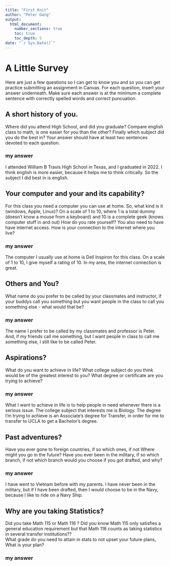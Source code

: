 ```yaml
---
title: "First Knit"
author: "Peter Dang" 
output: 
  html_document:
    number_sections: true
    toc: true
    toc_depth: 5
date: "`r Sys.Date()`"   
---
```


# A Little Survey

Here are just a few questions so I can get to know you and so you can get practice submitting an assignment in Canvas.  For each question, insert your answer underneath. Make sure each answer is at the minimum a complete sentence with correctly spelled words and correct puncuation. 

## A short history of you.  
Where did you attend High School, and did you graduate? Compare english class to math, is one easier for you than the other? Finally which subject did you do the best in? Your answer should have at least two sentences devoted to each question.  
  
### my answer
I attended William B Travis High School in Texas, and I graduated in 2022. I think english is more easier, because it helps me to think critically. So the subject I did best in is english. 
  

     


## Your computer and your and its capability?  
 For this class  you need a computer you can use at home.  So, what kind is it (windows, Apple, Linux)?  On a scale of 1 to 10, where 1 is a total dummy (doesn't know a mouse from a keyboard) and 10 is a complete geek (knows computer stuff in and out) How do you rate yourself?  You also need to have have internet access. How is your connection to the internet where you live?

### my answer
The computer I usually use at home is Dell Inspiron for this class. On a scale of 1 to 10, I give myself a rating of 10. In my area, the internet connection is great. 

  
   

## Others and You?   
What name do you prefer to be called by your classmates and instructor, if your buddys call you something but you want people in the class to call you something else - what would that be? 

### my answer
The name I prefer to be called by my classmates and professor is Peter. And, if my friends call me something, but I want people in class to call me something else, I still like to be called Peter. 
  
   
 




## Aspirations?   
What do you want to achieve in life?  What college subject do you think would be of the greatest interest to you? What degree or certificate are you trying to achieve?

### my answer 
What I want to achieve in life is to help people in need whenever there is a serious issue. The college subject that interests me is Biology. The degree I'm trying to achieve is an Associate's degree for Transfer, in order for me to transfer to UCLA to get a Bachelor's degree. 
  
   
 




## Past adventures?  
Have you ever gone to foreign countries, if so which ones, if not Where might you go in the future?  Have you ever been in the military, if so which branch, if not which branch would you choose if you got drafted, and why?

### my answer 
I have went to Vietnam before with my parents. I have never been in the military, but if I have been drafted, then I would choose to be in the Navy, because I like to ride on a Navy Ship. 
  
   
  




## Why are you taking Statistics?  
Did you take Math 115 or Math 116 ?  Did you know Math 115 only satisfies a general education requirement but that Math 116 counts as taking statistics in several transfer institutions??  
What grade do you need to attain in stats to not upset your future plans, What is your plan?  
 

### my answer     
  
   
 






  




